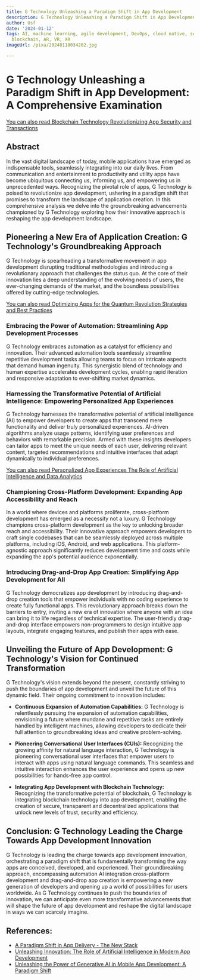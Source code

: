 ```yaml
---
title: G Technology Unleashing a Paradigm Shift in App Development
description: G Technology Unleashing a Paradigm Shift in App Development
author: Usf
date: '2024-01-12'
tags: AI, machine learning, agile development, DevOps, cloud native, serverless, microservices,
  blockchain, AR, VR, XR
imageUrl: /pixa/20240118034202.jpg

---
```

# G Technology Unleashing a Paradigm Shift  in App Development: A Comprehensive Examination

[You can also read Blockchain Technology Revolutionizing App Security and Transactions](Blockchain%20Technology%20Revolutionizing%20App%20Security%20and%20Transactions)


## Abstract
In the vast digital landscape of today, mobile applications have emerged as  indispensable tools, seamlessly integrating into our daily lives.  From communication and entertainment to productivity  and utility apps have become  ubiquitous connecting us, informing us, and empowering  us in unprecedented ways. Recognizing the  pivotal role of apps, G Technology is poised to revolutionize app development, ushering  in a paradigm shift that promises to transform the landscape of application creation.  In this comprehensive analysis we  delve into the groundbreaking advancements championed by  G Technology exploring how their innovative approach is reshaping the app development landscape.

## Pioneering a New Era of Application Creation: G Technology's Groundbreaking Approach

G Technology is spearheading a transformative movement in app development disrupting  traditional  methodologies and  introducing a revolutionary approach that challenges the  status quo. At  the core of their innovation lies  a deep  understanding  of  the evolving needs of users, the ever-changing demands of the market,  and the boundless possibilities  offered by cutting-edge technologies.

[You can also  read Optimizing Apps for the Quantum Revolution Strategies and Best Practices](Optimizing%20Apps%20for%20the%20Quantum%20Revolution%20Strategies%20and%20Best%20Practices)


### Embracing the Power of Automation: Streamlining App Development Processes

G Technology embraces automation as a catalyst for  efficiency and innovation. Their advanced automation tools seamlessly streamline repetitive development tasks allowing teams to focus on intricate aspects that demand human  ingenuity. This  synergistic blend  of technology and human expertise accelerates development cycles, enabling rapid iteration and responsive adaptation to ever-shifting market  dynamics.

### Harnessing the Transformative Potential of Artificial Intelligence: Empowering Personalized  App Experiences

G Technology harnesses the transformative potential of artificial intelligence (AI) to empower developers to  create  apps that transcend mere functionality and deliver truly personalized experiences. AI-driven algorithms analyze usage patterns, identifying user preferences and behaviors with remarkable precision. Armed with these insights developers can tailor apps to meet the unique needs of  each user, delivering relevant content, targeted recommendations and intuitive interfaces that adapt dynamically to individual preferences.

[You  can also read Personalized App Experiences The Role of Artificial Intelligence and Data Analytics](Personalized%20App%20Experiences%20The%20Role%20of%20Artificial%20Intelligence%20and%20Data%20Analytics)


### Championing  Cross-Platform Development: Expanding App  Accessibility and Reach

In a world where devices and platforms proliferate, cross-platform development has emerged as a necessity not a luxury. G Technology champions cross-platform development as the key to unlocking  broader reach and accessibility.  Their innovative approach empowers developers to craft single codebases that can  be seamlessly deployed across multiple  platforms, including iOS, Android, and web applications. This platform-agnostic approach significantly reduces development time and costs while expanding the app's potential audience exponentially.

### Introducing Drag-and-Drop App Creation: Simplifying App Development for All

G Technology democratizes app development by introducing drag-and-drop creation tools that empower individuals with no coding experience  to  create fully functional apps. This  revolutionary approach breaks down  the barriers to entry, inviting a new era of innovation where anyone with an idea  can bring it  to life regardless of technical expertise. The user-friendly drag-and-drop interface empowers non-programmers to design intuitive  app layouts, integrate engaging features, and publish  their apps with ease.

## Unveiling  the Future of App Development: G Technology's Vision for  Continued Transformation

G Technology's vision extends beyond the present,  constantly striving to  push the boundaries of app  development and unveil the future of this dynamic field.  Their ongoing commitment to innovation includes:

- **Continuous Expansion of Automation Capabilities:** G Technology  is relentlessly pursuing the expansion of automation capabilities, envisioning a future where mundane and repetitive tasks  are entirely handled by intelligent machines, allowing developers to dedicate their full attention to groundbreaking ideas and creative problem-solving.

-  **Pioneering Conversational User Interfaces (CUIs):** Recognizing the growing affinity for natural language interaction, G Technology is  pioneering conversational user interfaces that empower users to interact with apps using natural language commands. This seamless and intuitive  interaction enhances the  user experience and opens up new possibilities for hands-free app control.

- **Integrating App Development with Blockchain Technology:** Recognizing the transformative  potential of blockchain, G Technology is integrating blockchain technology into app  development, enabling the creation of secure, transparent and decentralized applications that unlock new  levels of trust, security and efficiency.

## Conclusion: G Technology Leading the Charge Towards App Development  Innovation

G Technology is leading the charge  towards  app development innovation,  orchestrating a paradigm shift that is fundamentally transforming the way apps are conceived, developed, and experienced. Their groundbreaking approach,  encompassing automation AI  integration cross-platform development  and  drag-and-drop app creation is empowering a  new  generation of developers and  opening up a world  of possibilities for users worldwide. As G Technology continues to push the boundaries  of innovation, we can  anticipate even more transformative advancements that will shape the future of app  development and reshape the digital landscape in ways we can scarcely imagine.

## References:
- [A Paradigm Shift in App Delivery - The New Stack](https://thenewstack.io/a-paradigm-shift-in-app-delivery/)
- [Unleashing Innovation: The Role of Artificial Intelligence in Modern App Development](https://appstango.com/blogs/news/unleashing-innovation-the-role-of-artificial-intelligence-in-modern-app-development)
- [Unleashing the Power of Generative AI in Mobile App Development: A Paradigm Shift](https://medium.com/@slonkar/unleashing-the-power-of-generative-ai-in-mobile-app-development-a-paradigm-shift-bd51d798bcbe)
